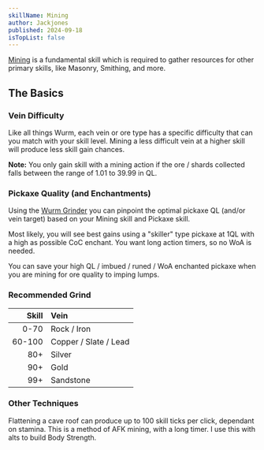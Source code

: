 ```yaml
---
skillName: Mining
author: Jackjones
published: 2024-09-18
isTopList: false
---
```


[Mining](https://www.wurmpedia.com/index.php/Mining) is a fundamental skill which is required to gather resources for other primary skills, like Masonry, Smithing, and more.

## The Basics

### Vein Difficulty

Like all things Wurm, each vein or ore type has a specific difficulty that can you match with your skill level. Mining a less difficult vein at a higher skill will produce less skill gain chances.

**Note:** You only gain skill with a mining action if the ore / shards collected falls between the range of 1.01 to 39.99 in QL.

### Pickaxe Quality (and Enchantments)

Using the [Wurm Grinder](https://www.dreamsleeve.org/wurm/grinder/) you can pinpoint the optimal pickaxe QL (and/or vein target) based on your Mining skill and Pickaxe skill.

Most likely, you will see best gains using a "skiller" type pickaxe at 1QL with a high as possible CoC enchant. You want long action timers, so no WoA is needed.

You can save your high QL / imbued / runed / WoA enchanted pickaxe when you are mining for ore quality to imping lumps.

### Recommended Grind

| Skill | Vein |
|-:|:-|
| 0-70 | Rock / Iron |
| 60-100 | Copper / Slate / Lead |
| 80+ | Silver |
| 90+ | Gold |
| 99+ | Sandstone |

### Other Techniques

Flattening a cave roof can produce up to 100 skill ticks per click, dependant on stamina. This is a method of AFK mining, with a long timer. I use this with alts to build Body Strength.